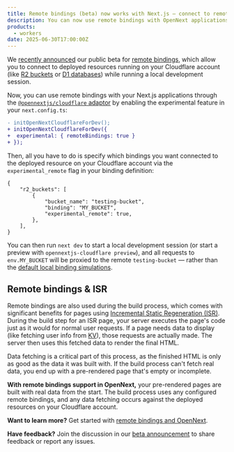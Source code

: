 ```yaml
---
title: Remote bindings (beta) now works with Next.js — connect to remote resources (D1, KV, R2, etc.) during local development
description: You can now use remote bindings with OpenNext applications.
products:
  - workers
date: 2025-06-30T17:00:00Z
---
```



We [recently announced](https://github.com/cloudflare/workers-sdk/discussions/9660) our public beta for [remote bindings](/workers/development-testing/#remote-bindings), which allow you to connect to deployed resources running on your Cloudflare account (like [R2 buckets](/r2) or [D1 databases](/d1)) while running a local development session.

Now, you can use remote bindings with your Next.js applications through the [`@opennextjs/cloudflare` adaptor](https://opennext.js.org/cloudflare/bindings#remote-bindings) by enabling the experimental feature in your `next.config.ts`:

```diff
- initOpenNextCloudflareForDev();
+ initOpenNextCloudflareForDev({
+  experimental: { remoteBindings: true }
+ });
```

Then, all you have to do is specify which bindings you want connected to the deployed resource on your Cloudflare account via the `experimental_remote` flag in your binding definition:

<WranglerConfig>

```jsonc
{
	"r2_buckets": [
		{
			"bucket_name": "testing-bucket",
			"binding": "MY_BUCKET",
			"experimental_remote": true,
		},
	],
}
```

</WranglerConfig>

You can then run `next dev` to start a local development session (or start a preview with `opennextjs-cloudflare preview`), and all requests to `env.MY_BUCKET` will be proxied to the remote `testing-bucket` — rather than the [default local binding simulations](/workers/development-testing/#bindings-during-local-development).

## Remote bindings & ISR

Remote bindings are also used during the build process, which comes with significant benefits for pages using [Incremental Static Regeneration (ISR)](https://opennext.js.org/aws/inner_workings/components/server/node#isrssg). During the build step for an ISR page, your server executes the page's code just as it would for normal user requests. If a page needs data to display (like fetching user info from [KV](/kv)), those requests are actually made. The server then uses this fetched data to render the final HTML.

Data fetching is a critical part of this process, as the finished HTML is only as good as the data it was built with. If the build process can't fetch real data, you end up with a pre-rendered page that's empty or incomplete.

**With remote bindings support in OpenNext,** your pre-rendered pages are built with real data from the start. The build process uses any configured remote bindings, and any data fetching occurs against the deployed resources on your Cloudflare account.

**Want to learn more?** Get started with [remote bindings and OpenNext](https://opennext.js.org/cloudflare/bindings#remote-bindings).

**Have feedback?** Join the discussion in our [beta announcement](https://github.com/cloudflare/workers-sdk/discussions/9660) to share feedback or report any issues.
